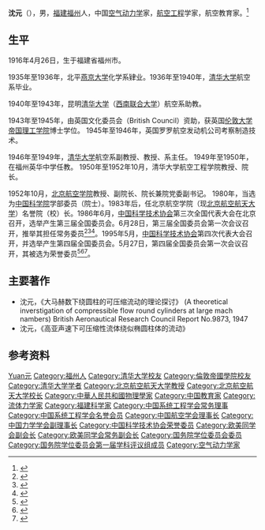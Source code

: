 {{Otheruses|other=名为沈元的其他人物|沈元}}

'''沈元'''（{{bd|1916年|4月26日|2004年|6月1日|catIdx=Shen沈}}），男，[[福建省|福建]][[福州市|福州]]人，中国[[空气动力学|空气动力学]]家，[[航空工程|航空工程]]学家，航空教育家。<ref>{{Cite web|title=空气动力学家沈元|url=http://www.chinaqw.com/node2/node2796/node2883/node3172/userobject6ai107908.html|accessdate=2019-12-17|work=中国侨网|archive-date=2019-12-17|archive-url=https://web.archive.org/web/20191217131413/http://www.chinaqw.com/node2/node2796/node2883/node3172/userobject6ai107908.html|dead-url=no}}</ref>

== 生平 ==
1916年4月26日，生于福建省福州市。 

1935年至1936年，北平[[燕京大学|燕京大学]]化学系肄业。1936年至1940年，[[清华大学|清华大学]]航空系毕业。

1940年至1943年，昆明[[清华大学|清华大学]]（[[西南联合大学|西南联合大学]]）航空系助教。

1943年至1945年，由英国文化委员会（British Council）资助，获英国[[伦敦大学|伦敦大学]][[帝国理工学院|帝国理工学院]]博士学位。 1945年至1946年，英国罗罗航空发动机公司考察制造技术。 

1946年至1949年，[[清华大学|清华大学]]航空系副教授、教授、系主任。 1949年至1950年，在福州英华中学任教。 1950年至1952年10月，清华大学航空工程学院教授、院长。 

1952年10月，[[北京航空学院|北京航空学院]]教授、副院长、院长兼院党委副书记。 1980年，当选为[[中国科学院|中国科学院]]学部委员（院士）。1983年后，任北京航空学院（现[[北京航空航天大学|北京航空航天大学]]）名誉院（校）长。1986年6月，[[中国科学技术协会|中国科学技术协会]]第三次全国代表大会在北京召开，选举产生第三届全国委员会。6月28日，第三届全国委员会第一次会议召开，推举其担任常务委员<ref>{{Cite book|title=中国科学技术协会第三次全国代表大会文件汇编|last=[[中国科协研究室|中国科协研究室]]编|publisher=中国科协研究室|pages=94-96}}</ref><ref>{{Cite book|title=中国共产党组织史资料 附卷4 中华人民共和国群众团体组织 1949.10-1997.9|last=[[中共中央组织部|中共中央组织部]]，中共中央党史研究室，中央档案馆|publisher=[[中共党史出版社|中共党史出版社]]|year=2000|isbn=7-80136-318-3|location=北京|pages=408}}</ref><ref>{{Cite book|title=当代中国科学技术发展史|last=陈建新等主编|publisher=[[湖北教育出版社|湖北教育出版社]]|year=1994.10|isbn=7-5351-1355-9|pages=609|location=武汉}}</ref>。1995年5月，[[中国科学技术协会|中国科学技术协会]]第四次代表大会召开，并选举产生第四届全国委员会。5月27日，第四届全国委员会第一次会议召开，其被选为荣誉委员<ref>{{Cite book|title=中国人物年鉴 1992|last=[[李方诗|李方诗]]等主编|publisher=[[华艺出版社|华艺出版社]]|location=北京|year=1992.10|isbn=7-80039-683-5|pages=475-476}}</ref><ref>{{Cite book|title=中国共产党组织史资料 附卷4 中华人民共和国群众团体组织 1949.10-1997.9|last=[[中共中央组织部|中共中央组织部]]，[[中共中央党史研究室|中共中央党史研究室]]，[[中央档案馆|中央档案馆]]|publisher=[[中共党史出版社|中共党史出版社]]|location=北京|year=2000|isbn=7-80136-318-3|pages=409-410}}</ref><ref>{{Cite book|title=当代中国科学技术发展史|last=[[陈建新|陈建新]]等主编|publisher=[[湖北教育出版社|湖北教育出版社]]|location=武汉|year=1994.10|isbn=7-5351-1355-9|pages=609-610}}</ref>。

== 主要著作 ==
* 沈元，《大马赫数下绕圆柱的可压缩流动的理论探讨》 (A theoretical inverstigation of compressible flow round cylinders at large mach nambers) British Aeronautical Research Council Report No.9873, 1947
* 沈元，《高亚声速下可压缩性流体绕似椭圆柱体的流动》

== 参考资料 ==
{{reflist}}

{{中国科学院数学物理学部院士}}
{{福建籍科学院院士}}
{{国务院学位委员会第一届学科评议组/工学}}
{{Navboxes
| title  = 沈元在[[欧美同学会|欧美同学会]]的职务
| list1  =
{{欧美同学会第一届理事会}}
}}
{{Navboxes
| title  = 沈元在[[中国力学学会|中国力学学会]]的职务
| list1  =
{{中国力学学会第一届理事会}}
}}
{{Navboxes
| title  = 沈元在[[中国系统工程学会|中国系统工程学会]]的职务
| list1  =
{{中国系统工程学会第一届理事会}}
{{中国系统工程学会第二届理事会}}
}}
{{Navboxes 
| title  = 沈元在[[中国科学技术协会|中国科学技术协会]]的职务
| list1  =
{{中国科学技术协会第三届全国委员会}}
{{中国科学技术协会第四届全国委员会}}
}}

{{Authority control}}
{{DEFAULTSORT:Shen沈元}}
[[Category:沈姓|Yuan元]]
[[Category:福州人|Category:福州人]]
[[Category:清华大学校友|Category:清华大学校友]]
[[Category:倫敦帝國學院校友|Category:倫敦帝國學院校友]]
[[Category:清华大学学者|Category:清华大学学者]]
[[Category:北京航空航天大学教授|Category:北京航空航天大学教授]]
[[Category:北京航空航天大学校长|Category:北京航空航天大学校长]]
[[Category:中華人民共和國物理學家|Category:中華人民共和國物理學家]]
[[Category:中国教育家|Category:中国教育家]]
[[Category:流体力学家|Category:流体力学家]]
[[Category:福建科学家|Category:福建科学家]]
[[Category:中国系统工程学会常务理事|Category:中国系统工程学会常务理事]]
[[Category:中国系统工程学会名誉会员|Category:中国系统工程学会名誉会员]]
[[Category:中国航空学会理事长|Category:中国航空学会理事长]]
[[Category:中国力学学会副理事长|Category:中国力学学会副理事长]]
[[Category:中国科学技术协会荣誉委员|Category:中国科学技术协会荣誉委员]]
[[Category:欧美同学会副会长|Category:欧美同学会副会长]]
[[Category:欧美同学会常务副会长|Category:欧美同学会常务副会长]]
[[Category:国务院学位委员会委员|Category:国务院学位委员会委员]]
[[Category:国务院学位委员会第一届学科评议组成员|Category:国务院学位委员会第一届学科评议组成员]]
[[Category:空气动力学家|Category:空气动力学家]]